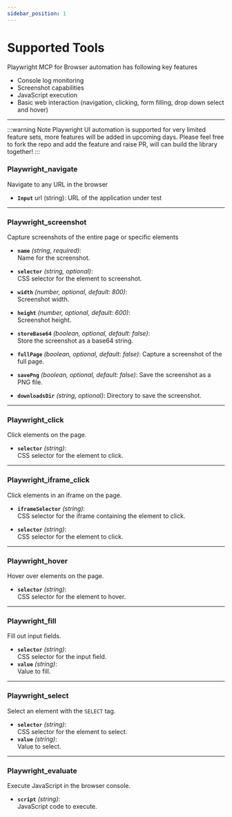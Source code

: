 ```yaml
---
sidebar_position: 1
---
```




# Supported Tools

Playwright MCP for Browser automation has following key features
- Console log monitoring
- Screenshot capabilities
- JavaScript execution
- Basic web interaction (navigation, clicking, form filling, drop down select and hover)


<YouTubeVideoEmbed videoId="8CcgFUE16HM" />

---

:::warning Note
Playwright UI automation is supported for very limited feature sets, more features will be added in upcoming days. Please feel free to fork the repo and add the feature and raise PR, will can build the library together!
:::


### Playwright_navigate
Navigate to any URL in the browser
- **`Input`** url (string):
URL of the application under test

---

### Playwright_screenshot

Capture screenshots of the entire page or specific elements

- **`name`** *(string, required)*:  
  Name for the screenshot.

- **`selector`** *(string, optional)*:  
  CSS selector for the element to screenshot.

- **`width`** *(number, optional, default: 800)*:  
  Screenshot width.

- **`height`** *(number, optional, default: 600)*:  
  Screenshot height.

- **`storeBase64`** *(boolean, optional, default: false)*:  
  Store the screenshot as a base64 string.

- **`fullPage`** *(boolean, optional, default: false)*:
  Capture a screenshot of the full page.

- **`savePng`** *(boolean, optional, default: false)*:
  Save the screenshot as a PNG file.

- **`downloadsDir`** *(string, optional)*:
  Directory to save the screenshot.
---

### Playwright_click
Click elements on the page.

- **`selector`** *(string)*:  
  CSS selector for the element to click.

---

### Playwright_iframe_click
Click elements in an iframe on the page.

- **`iframeSelector`** *(string)*:  
  CSS selector for the iframe containing the element to click.

- **`selector`** *(string)*:  
  CSS selector for the element to click.

---

### Playwright_hover
Hover over elements on the page.

- **`selector`** *(string)*:  
  CSS selector for the element to hover.

---

### Playwright_fill
Fill out input fields.

- **`selector`** *(string)*:  
  CSS selector for the input field.  
- **`value`** *(string)*:  
  Value to fill.

---

### Playwright_select
Select an element with the `SELECT` tag.

- **`selector`** *(string)*:  
  CSS selector for the element to select.  
- **`value`** *(string)*:  
  Value to select.

---

### Playwright_evaluate
Execute JavaScript in the browser console.

- **`script`** *(string)*:  
  JavaScript code to execute.